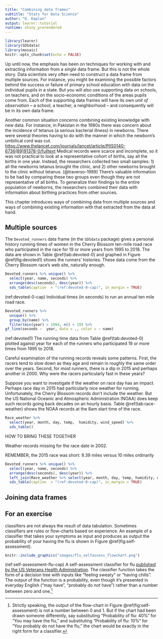 ```yaml
---
title: "Combining data frames"
subtitle: "Stats for Data Science"
author: "D. Kaplan"
output: learnr::tutorial
runtime: shiny_prerendered
---
```


```r
library(learnr)
library(SDSdata)
library(mosaic)
knitr::opts_chunk$set(echo = FALSE)
```



Up until now, the emphasis has been on techniques for working with and extracting information from  a *single* data frame.  But this is not the whole story. Data scientists very often need to construct a data frame from multiple sources. For instance, you might be examining the possible factors behind the success or failure of primary school education with data on the individual pupils in a state. But you will also use supporting data on schools, on teachers, and on the socio-economic conditions of the areas pupils come from. Each of the supporting data frames will have its own *unit of observation* -- a school, a teacher, a neighborhood -- and consequently will be in its own data frame. 

Another common situation concerns combining existing knowledge with new data. For instance, in Pakistan in the 1980s there was concern about the incidence of tetanus (a serious bacterial illness) in newborns. There were several theories having to do with the manner in which the newborn's umbilical cord was cut. <https://www.thelancet.com/journals/lancet/article/PIIS0140-6736(89)91378-0/fulltext> Medical records were scarce and incomplete, so it was not practical to look at a representative cohort of births, say all the births in one year. Instead, the researchers collected two small samples: 1) all the newborns tetanus brought the clinic, and 2) other newborns brought to the clinic without tetanus. (@traverso-1989) There's valuable information to be had by comparing these two groups even though they are not representative of all births. To generalize their findings to the entire population of newborns, the researchers combined their data with information about birthing practices from other sources.

This chapter introduces ways of combining data from multiple sources and ways of combining existing information with that extracted from the data at hand.

## Multiple sources



The `Devoted_runners` data frame (in the `SDSdata`  package) gives a personal history running times of women in the Cherry Blossom ten-mile road race who participated in the race for 19 or more years from 1995 to 2018. The data are shown in Table \@ref(tab:devoted-0) and graphed in  Figure \@ref(fig:devoted1) shows the runners' histories. These data come from the Cherry Blossom race's web site,  naturally enough. 

```r
Devoted_runners %>% unique() %>%
  select(year, name, seconds) %>%
  arrange(desc(seconds), desc(year)) %>%
  sds_table(caption  = "(ref:devoted-0-cap)", in_margin = TRUE)
```

(ref:devoted-0-cap) Individual times (in seconds) to run an  annual ten mile road race.  


```r
Devoted_runners %>%
  unique() %>%
  group_by(name) %>%
  filter(min(year) > 1994, n() > 19) %>%
gf_line(seconds ~  year, data = ., color = ~ name)
```

(ref:devoted1) The running time data from Table \@ref(tab:devoted-0) plotted against year for each of the runners who participated 19 or more  times from  1995 to 2018. 

Careful examination  of the running records reveals some patterns. First, the racers tend to slow down as they age and remain in roughly the same order over the years. Second, for most runners, there is a dip in 2015 and perhaps another in 2000. Why were the racers particularly fast in these years?

Suppose you want  to investigate if the  weather on race day has an impact. Perhaps race day in 2015 had particularly nice weather for running. Unfortunately, the Cherry Blossom records don't include the weather. But the US National Oceanic and Atmospheric Administration (NOAA) does keep such records going back  decades  on an hourly basis. Table \@ref(tab:race-weather) shows the NOAA records at the 8am start time of the race.

```r
Race_weather %>%
  select(year, month, day, temp,  humidity, wind_speed) %>%
  sds_table()
```


HOW TO BRING THESE TOGETHER

Weather records missing for the race date in 2002.

REMEMBER, the 2015 race was short: 9.39 miles versus 10 miles ordinarily


```r
Devoted_runners %>% unique() %>%
  select(year, name, seconds) %>%
  arrange(desc(seconds), desc(year)) %>%
  left_join(Race_weather %>% select(year, month, day, temp, humidity, wind_speed)) %>%
  sds_table(caption  = "(ref:devoted-0-cap)", in_margin = TRUE)

```








## Joining data frames

## For an exercise

classifiers  are not always the result of data tabulation. Sometimes classifiers are rules or flow-charts based on experience. An example of a classifier that takes your symptoms as input and produces as output the probability of your having the flu is shown in Figure \@ref(fig:self-assessment).

```r
knitr::include_graphics("images/flu_selfassess_flowchart.png")
```

(ref:self-assessment-flu-cap) A self-assessment classifier for flu [published by the US Veterans Health Administration](https://www.publichealth.va.gov/docs/flu_selfassess_flowchart.pdf). The classifier function takes the form of a decision tree with inputs like "feeling sweaty" or "having chills". The output of the function is a probability, even though it's presented in everyday English ("may have", "probably do not have") rather than a number between zero and one.^[Strictly speaking, the output of the flow-chart in Figure \@ref(fig:self-assessment) is not a number between 0 and 1. But if the chart had been drawn someone differently, say substituting "Probability of flu: 40%" for "You may have the flu," and substituting "Probability of flu: 10%" for "You probably do not have the flu," the  chart would be exactly in the right form for a classifier.]

